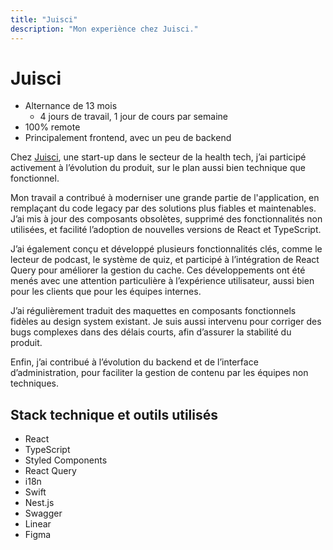 ```yaml
---
title: "Juisci"
description: "Mon experiènce chez Juisci."
---
```


# Juisci

- Alternance de 13 mois
  - 4 jours de travail, 1 jour de cours par semaine
- 100% remote
- Principalement frontend, avec un peu de backend

Chez [Juisci](https://juisci.com), une start-up dans le secteur de la health tech, j’ai participé activement à l’évolution du produit, sur le plan aussi bien technique que fonctionnel.

Mon travail a contribué à moderniser une grande partie de l'application, en remplaçant du code legacy par des solutions plus fiables et maintenables. J’ai mis à jour des composants obsolètes, supprimé des fonctionnalités non utilisées, et facilité l’adoption de nouvelles versions de React et TypeScript.

J’ai également conçu et développé plusieurs fonctionnalités clés, comme le lecteur de podcast, le système de quiz, et participé à l’intégration de React Query pour améliorer la gestion du cache. Ces développements ont été menés avec une attention particulière à l’expérience utilisateur, aussi bien pour les clients que pour les équipes internes.

J’ai régulièrement traduit des maquettes en composants fonctionnels fidèles au design system existant. Je suis aussi intervenu pour corriger des bugs complexes dans des délais courts, afin d’assurer la stabilité du produit.

Enfin, j’ai contribué à l’évolution du backend et de l’interface d’administration, pour faciliter la gestion de contenu par les équipes non techniques.

## Stack technique et outils utilisés

- React
- TypeScript
- Styled Components
- React Query
- i18n
- Swift
- Nest.js
- Swagger
- Linear
- Figma
